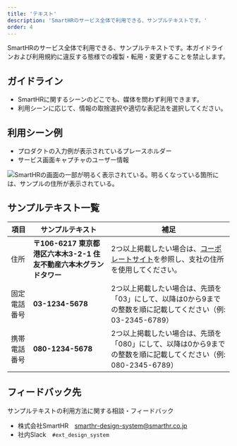 ```yaml
---
title: 'テキスト'
description: 'SmartHRのサービス全体で利用できる、サンプルテキストです。'
order: 4
---
```


SmartHRのサービス全体で利用できる、サンプルテキストです。本ガイドラインおよび利用規約に違反する態様での複製・転用・変更することを禁止します。

## ガイドライン
- SmartHRに関するシーンのどこでも、媒体を問わず利用できます。
- 利用シーンに応じて、情報の取捨選択や適切な表記法を選択してください。

## 利用シーン例
- プロダクトの入力例が表示されているプレースホルダー
- サービス画面キャプチャのユーザー情報

![SmartHRの画面の一部が明るく表示されている。明るくなっている箇所には、サンプルの住所が表示されている。](./images/use-scene-sample.png)

## サンプルテキスト一覧

| 項目 | サンプルテキスト | 補足 |
| --- | --- | --- |
| 住所 | **〒106-6217 東京都港区六本木3-2-1 住友不動産六本木グランドタワー** | 2つ以上掲載したい場合は、<a href ="https://smarthr.co.jp/company/" target="_blank">コーポレートサイト</a>を参照し、支社の住所を使用してください。 |
| 固定電話番号 | **03-1234-5678** | 2つ以上掲載したい場合は、先頭を「03」にして、以降は0から9までの整数を順に記載してください（例: 03-2345-6789） |
| 携帯電話番号 | **080-1234-5678** | 2つ以上掲載したい場合は、先頭を「080」にして、以降は0から9までの整数を順に記載してください（例: 080-2345-6789） |

## フィードバック先
サンプルテキストの利用方法に関する相談・フィードバック
- 株式会社SmartHR　smarthr-design-system@smarthr.co.jp
- 社内Slack　`#ext_design_system`